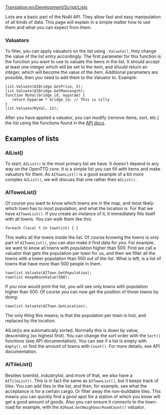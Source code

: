 [[Translation:en/Development/Script/Lists]]
{{en/Development/Script/Navigation}}

Lists are a basic part of the NoAI API. They allow fast and easy manipulation of all kinds of data. This page will explain in a simple matter how to use them and what you can expect from them.

===Valuators===
To filter, you can apply valuators on the list using <code><list>.Valuate(<valuator>)</code>, they change the value of the list entry accordingly.
The first parameter for this function is the function you want to use to valuate the items in the list. It should accept at least one integer which will be set to the item, and should return an integer, which will become the value of the item. Additional parameters are possible, then you need to add them to the Valuator to. Example:

 list.Valuate(AIBridge.GetPrice, 5);
 list.Valuate(AIBridge.GetMaxLength);
 function MyVal(bridge_id, myparam) {
    return myparam * bridge_id; // This is silly
 }
 list.Valuate(MyVal, 12);

After you have applied a valuator, you can modify (remove items, sort, etc.) the list using the functions found in the [http://devs.openttd.org/~noai/aidocs/classAIAbstractList.html API docs].

== Examples of lists ==
=== AIList() ===

To start, <code>AIList()</code> is the most primary list we have. It doesn't depend in any way on the OpenTTD core. It is a simple list you can fill with items and make valuators for them. As <code>AITownList()</code> is a good example of a bit more complex <code>AIList()</code>, we will discuss that one rather then <code>AIList()</code>.

=== AITownList() ===

Of course you want to know which towns are in the map, and most likely: which town has to most population, and what the location is. For that we have <code>AITownList()</code>. If you create an instance of it, it immediately fills itself with all towns. You can walk them like this:

 foreach (local t in townlist) { }

This walks all the towns inside the list. Of course knowing the towns is only part of <code>AITownList()</code>, you can also make it find data for you. For example, we want to know all towns with population higher than 500. First we call a valuator that gets the population per town for us, and then we filter all the towns with a lower population than 500 out of the list. What is left, is a list of towns that have more than 500 people in them.

 townlist.Valuate(AITown.GetPopulation);
 townlist.KeepAboveValue(500);

If you now would print the list, you will see only towns with population higher than 500. Of course you can now get the position of those towns by doing:

 townlist.Valuate(AITown.GetLocation);

The only thing this means, is that the population per town is lost, and replaced by the location.

AIList()s are automatically sorted. Normally this is down by value, descending (so highest first). You can change the sort order with the <code>Sort()</code> functions (see API documentation). You can see if a list is empty with <code>Empty()</code>, or find the amount of towns with <code>Count()</code>. For more details, see API documentation.

=== AITileList() ===

Besides townlist, industrylist, and more of that, we also have a <code>AITileList()</code>. This is in fact the same as <code>AITownList()</code>, but it keeps track of tiles. You can add tiles to the list, and then, for example, see what the acceptance is for a certain cargo. Or filter away the non-buildable tiles. This means you can quickly find a good spot for a station of which you know will get a good amount of goods. Also you can ensure it connects to the town-road for example, with the <code>AIRoad.GetNeighbourRoadCount()</code> valuator.